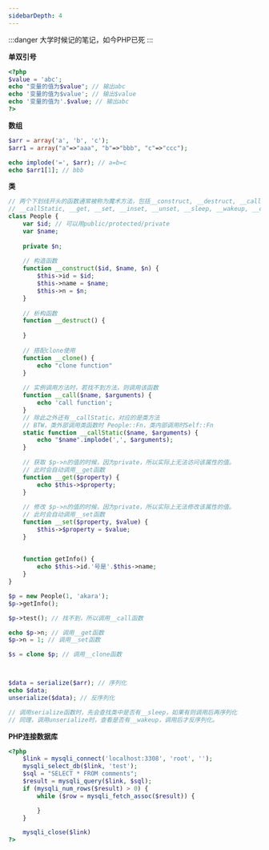 ```yaml
---
sidebarDepth: 4
---
```


:::danger
大学时候记的笔记，如今PHP已死
:::


**单双引号**

``` php
<?php
$value = 'abc';
echo "变量的值为$value"; // 输出abc
echo '变量的值为$value'; // 输出$value
echo '变量的值为'.$value; // 输出abc
?>
```



**数组**

``` php
$arr = array('a', 'b', 'c');
$arr1 = array("a"=>"aaa", "b"=>"bbb", "c"=>"ccc");

echo implode('=', $arr); // a=b=c
echo $arr1[1]; // bbb

```



**类**

``` php
// 两个下划线开头的函数通常被称为魔术方法，包括__construct, __destruct, __call,
// __callStatic, __get, __set, __inset, __unset, __sleep, __wakeup, __clone等等。
class People {
    var $id; // 可以用public/protected/private
    var $name;
    
    private $n;
    
    // 构造函数
    function __construct($id, $name, $n) {
        $this->id = $id;
        $this->name = $name;
        $this->n = $n;
    }
    
    // 析构函数
    function __destruct() {
        
    }
    
    // 搭配clone使用
    function __clone() {
        echo "clone function"
    }
    
    // 实例调用方法时，若找不到方法，则调用该函数
    function __call($name, $arguments) {
        echo 'call function';
    }
    // 除此之外还有__callStatic，对应的是类方法
    // BTW，类外部调用类函数时 People::Fn，类内部调用时Self::Fn
    static function __callStatic($name, $arguments) {
        echo "$name".implode(',', $arguments);
    }
    
    // 获取 $p->n的值的时候，因为private，所以实际上无法访问该属性的值。
    // 此时会自动调用__get函数
    function __get($property) {
        echo $this->$property;
    }
    
    // 修改 $p->n的值的时候，因为private，所以实际上无法修改该属性的值。
    // 此时会自动调用__set函数
    function __set($property, $value) {
        $this->$property = $value;
    }
    
    
    function getInfo() {
        echo $this->id.'号是'.$this->name;
    }
}

$p = new People(1, 'akara');
$p->getInfo();

$p->test(); // 找不到，所以调用__call函数

echo $p->n; // 调用__get函数
$p->n = 1; // 调用__set函数

$s = clone $p; // 调用__clone函数



$data = serialize($arr); // 序列化
echo $data;
unserialize($data); // 反序列化

// 调用serialize函数时，先会查找类中是否有__sleep，如果有则调用后再序列化
// 同理，调用unserialize时，查看是否有__wakeup，调用后才反序列化。
```



**PHP连接数据库**

``` php
<?php
    $link = mysqli_connect('localhost:3308', 'root', '');
    mysqli_select_db($link, 'test');
    $sql = "SELECT * FROM comments";
    $result = mysqli_query($link, $sql);
    if (mysqli_num_rows($result) > 0) {
        while ($row = mysqli_fetch_assoc($result)) {

        }
    }

    mysqli_close($link)
?>
```
